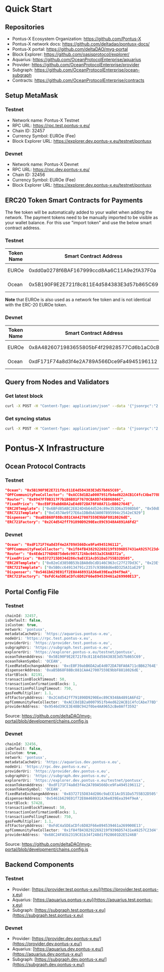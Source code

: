 # Quick Start

## Repositories

- Pontus-X Ecosystem Organization: https://github.com/Pontus-X
- Pontus-X network docs: https://github.com/deltadao/pontusx-docs/
- Pontus-X portal: https://github.com/deltaDAO/mvg-portal
- Block Explorer: https://github.com/oasisprotocol/explorer/
- Aquarius: https://github.com/OceanProtocolEnterprise/aquarius
- Provider: https://github.com/OceanProtocolEnterprise/provider
- Subgraph: https://github.com/OceanProtocolEnterprise/ocean-subgraph
- Contracts: https://github.com/OceanProtocolEnterprise/contracts

## Setup MetaMask

### Testnet
- Network name: Pontus-X Testnet
- RPC URL: https://rpc.test.pontus-x.eu/
- Chain ID: 32457
- Currency Symbol: EUROe (Fee)
- Block Explorer URL: https://explorer.dev.pontus-x.eu/testnet/pontusx

### Devnet
- Network name: Pontus-X Devnet
- RPC URL: https://rpc.dev.pontus-x.eu/
- Chain ID: 32456
- Currency Symbol: EUROe (Fee)
- Block Explorer URL: https://explorer.dev.pontus-x.eu/testnet/pontusx

## ERC20 Token Smart Contracts for Payments

The fee token will be automatically added to your wallet when adding the network. The payment tokens need to be manually imported to be visible as your wallet balance. For this use "import token" and use the below smart contract address.

### Testnet

| Token Name | Smart Contract Address                     | Comment       |
| ---------- | ------------------------------------------ | ------------- |
| EUROe      | 0xdd0a0278f6BAF167999ccd8Aa6C11A9e2fA37F0a | Payment Token |
| Ocean      | 0x5B190F9E2E721f8c811E4d584383E3d57b865C69 | Payment Token |

**Note** that EUROe is also used as a network fee token and is not identical with the ERC-20 EUROe token.


### Devnet

| Token Name | Smart Contract Address                     | Comment       |
| ---------- | ------------------------------------------ | ------------- |
| EUROe      | 0x8A4826071983655805bF4f29828577Cd6b1aC0cB | Payment Token |
| Ocean      | 0xdF171F74a8d3f4e2A789A566Dce9Fa4945196112 | Payment Token |


## Query from Nodes and Validators

### Get latest block

```bash
curl -X POST -H "Content-Type: application/json" --data '{"jsonrpc":"2.0","method":"eth_getBlockByNumber","params":["latest", false],"id":1}' https://rpc.test.pontus-x.eu/
```

### Get syncing status

```bash
curl -X POST -H "Content-Type: application/json" --data '{"jsonrpc":"2.0","method":"eth_syncing","params":[],"id":1}' https://rpc.test.pontus-x.eu/
```

# Pontus-X Infrastructure

## Ocean Protocol Contracts

### Testnet

```json
"Ocean": "0x5B190F9E2E721f8c811E4d584383E3d57b865C69",
"OPFCommunityFeeCollector": "0xACC8d1B2a0007951fb4ed622ACB1C4fcCAbe778D",
"Router": "0x8947Ff0B317F7b1B6B81F7678CBA8D745B06866C",
"FixedPrice": "0xcE0F39abB6DA2aE4d072DA78FA0A711cBB62764E",
"ERC20Template": ["0x6BFd85ABC2E824D4b64d524c89e353D6a3598Db0", "0x50dDFD6F2dD02e94d42F6058E2fa28Be9e43D2BF"],
"ERC721Template": ["0xC457Ae9f27E6a1DBdbA3A007895994c2542eC929"]
"Dispenser": "0xaB5B68F88Bc881CAA427007559E9bbF8818026dE",
"ERC721Factory": "0x2C4d542ff791890D9290Eec89C9348A4891A6Fd2"
```

### Devnet

```json
"Ocean": "0xdF171F74a8d3f4e2A789A566Dce9Fa4945196112",
"OPFCommunityFeeCollector": "0x1f84fB438292269219f9396D57431eA9257C23d4",
"Router": "0x4Ede1776D6B75de6c907172Abc0453a3C8AB372a",
"FixedPrice": "0x8372715D834d286c9aECE1AcD51Da5755B32D505",
"ERC20Template": ["0x02eCd3850B53b1BA8dbCdD146C963cC27f27Dd3C", "0x23Efb300c8778d6842bB0cCBD07D356eCeB97070"],
"ERC721Template": ["0x5B0cc649134791c2357c93868d6e8D325A31aE29"]
"Dispenser": "0x5461b629E01f72E0A468931A36e039Eea394f9eA",
"ERC721Factory": "0xFdC4a5DEaCDfc6D82F66e894539461a269900E13",
```

## Portal Config File

### Testnet

```javascript
chainId: 32457,
isDefault: false,
isCustom: true,
network: 'pontusx',
metadataCacheUri: 'https://aquarius.pontus-x.eu',
nodeUri: 'https://rpc.test.pontus-x.eu',
providerUri: 'https://provider.test.pontus-x.eu',
subgraphUri: 'https://subgraph.test.pontus-x.eu',
explorerUri: 'https://explorer.pontus-x.eu/testnet/pontusx',
oceanTokenAddress: '0x5B190F9E2E721f8c811E4d584383E3d57b865C69',
oceanTokenSymbol: 'OCEAN',
fixedRateExchangeAddress: '0xcE0F39abB6DA2aE4d072DA78FA0A711cBB62764E',
dispenserAddress: '0xaB5B68F88Bc881CAA427007559E9bbF8818026dE',
startBlock: 82191,
transactionBlockTimeout: 50,
transactionConfirmationBlocks: 1,
transactionPollingTimeout: 750,
gasFeeMultiplier: 1.1,
nftFactoryAddress: '0x2C4d542ff791890D9290Eec89C9348A4891A6Fd2',
opfCommunityFeeCollector: '0xACC8d1B2a0007951fb4ed622ACB1C4fcCAbe778D',
providerAddress: '0x9546d39CE3E48BC942f0be4AA9652cBe0Aff3592'
```

Source: https://github.com/deltaDAO/mvg-portal/blob/development/chains.config.js


### Devnet

```javascript
chainId: 32456,
isDefault: false,
isCustom: true,
network: 'pontusx',
metadataCacheUri: 'https://aquarius.dev.pontus-x.eu',
nodeUri: 'https://rpc.dev.pontus-x.eu',
providerUri: 'https://provider.dev.pontus-x.eu',
subgraphUri: 'https://subgraph.dev.pontus-x.eu',
explorerUri: 'https://explorer.dev.pontus-x.eu/testnet/pontusx',
oceanTokenAddress: '0xdF171F74a8d3f4e2A789A566Dce9Fa4945196112',
oceanTokenSymbol: 'OCEAN',
fixedRateExchangeAddress: '0x8372715D834d286c9aECE1AcD51Da5755B32D505',
dispenserAddress: '0x5461b629E01f72E0A468931A36e039Eea394f9eA',
startBlock: 57428,
transactionBlockTimeout: 50,
transactionConfirmationBlocks: 1,
transactionPollingTimeout: 750,
gasFeeMultiplier: 1.1,
nftFactoryAddress: '0xFdC4a5DEaCDfc6D82F66e894539461a269900E13',
opfCommunityFeeCollector: '0x1f84fB438292269219f9396D57431eA9257C23d4',
providerAddress: '0x68C24FA5b2319C81b34f248d1f928601D2E5246B'
```

Source: https://github.com/deltaDAO/mvg-portal/blob/development/chains.config.js


## Backend Components

### Testnet

- Provider: [https://provider.test.pontus-x.eu](https://provider.test.pontus-x.eu)
- Aquarius: [https://aquarius.pontus-x.eu](https://aquarius.test.pontus-x.eu)
- Subgraph: [https://subgraph.test.pontus-x.eu](https://subgraph.test.pontus-x.eu)

### Devnet

- Provider: [https://provider.dev.pontus-x.eu/](https://provider.dev.pontus-x.eu/)
- Aquarius: [https://aquarius.dev.pontus-x.eu/](https://aquarius.dev.pontus-x.eu/)
- Subgraph: [https://subgraph.dev.pontus-x.eu/](https://subgraph.dev.pontus-x.eu/)
